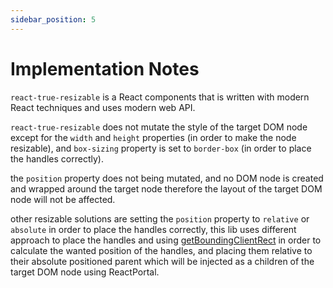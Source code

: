 ```yaml
---
sidebar_position: 5
---
```


# Implementation Notes

`react-true-resizable` is a React components that is written with modern React techniques and uses modern web API.

`react-true-resizable` does not mutate the style of the target DOM node except for the `width` and `height` properties
(in order to make the node resizable), and `box-sizing` property is set to `border-box` (in order to place the handles correctly).

the `position` property does not being mutated, and no DOM node is created and wrapped around the target node therefore the layout
of the target DOM node will not be affected.

other resizable solutions are setting the `position` property to `relative` or `absolute` in order to place the handles correctly,
this lib uses different approach to place the handles and using [getBoundingClientRect](https://developer.mozilla.org/en-US/docs/Web/API/Element/getBoundingClientRect) in
order to calculate the wanted position of the handles, and placing them relative to their absolute positioned parent which will
be injected as a children of the target DOM node using ReactPortal.
